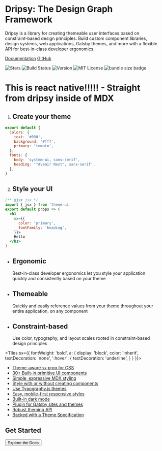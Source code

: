 
<Banner>

<Graph />

# Dripsy: The Design Graph Framework

Dripsy is a library for creating themeable user interfaces based on constraint-based design principles.
Build custom component libraries, design systems, web applications, Gatsby themes, and more
with a flexible API for best-in-class developer ergonomics.

[Documentation](/getting-started)
[GitHub](https://github.com/system-ui/theme-ui)

![Stars][stars]
![Build Status][]
![Version][]
![MIT License][]
![bundle size badge][size]

</Banner>



<Container>

<View>
  <H1>This is react native!!!!! - Straight from dripsy inside of MDX</H1>
</View>

<Tiles columns={2}>

1. ## Create your theme

```javascript
export default {
  colors: {
    text: '#000',
    background: '#fff',
    primary: 'tomato',
  },
  fonts: {
    body: 'system-ui, sans-serif',
    heading: '"Avenir Next", sans-serif',
  },
}
```

2. ## Style your UI

```jsx
/** @jsx jsx */
import { jsx } from 'theme-ui'
export default props => (
  <h1
    sx={{
      color: 'primary',
      fontFamily: 'heading',
    }}>
    Hello
  </h1>
)
```

</Tiles>

<Tiles>

- ## Ergonomic
  Best-in-class developer ergonomics let you style
  your application quickly and consistently
  based on your theme
- ## Themeable
  Quickly and easily reference values from your theme
  throughout your entire application, on any component
- ## Constraint-based
  Use color, typography, and layout scales
  rooted in constraint-based design principles

</Tiles>

<Testimonials />

<Tiles
  sx={{
    fontWeight: 'bold',
    a: {
      display: 'block',
      color: 'inherit',
      textDecoration: 'none',
      ':hover': {
        textDecoration: 'underline',
      }
    }
  }}>

- [Theme-aware `sx` prop for CSS](/getting-started/#sx-prop)
- [30+ Built-in primitive UI components](/components)
- [Simple, expressive MDX styling](/styling-mdx)
- [Style with or without creating components](/getting-started/#sx-prop)
- [Use Typography.js themes](/styling-mdx/#typographyjs)
- [Easy, mobile-first responsive styles](/getting-started/#responsive-styles)
- [Built-in dark mode](/color-modes)
- [Plugin for Gatsby sites and themes](/packages/gatsby-plugin)
- [Robust theming API](/theming)
- [Backed with a Theme Specification](/theme-spec)

</Tiles>

<Box py={6}>

## Get Started

<Button as="a" href="/getting-started" variant="black">
  Explore the Docs
</Button>

</Box>

</Container>

[build status]: https://flat.badgen.net/github/status/system-ui/theme-ui
[version]: https://flat.badgen.net/npm/v/theme-ui
[npm]: https://npmjs.com/package/theme-ui
[mit license]: https://flat.badgen.net/badge/license/MIT/blue
[size]: https://flat.badgen.net/bundlephobia/minzip/theme-ui
[stars]: https://flat.badgen.net/github/stars/system-ui/theme-ui
